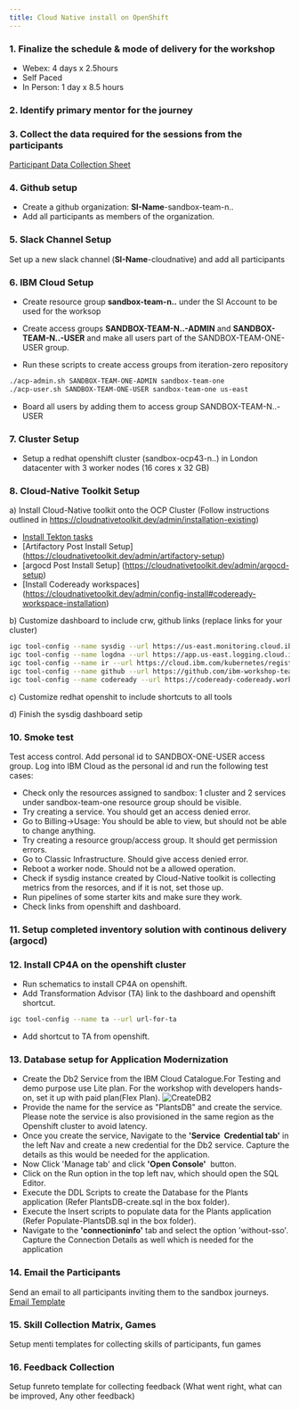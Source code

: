 ```yaml
---
title: Cloud Native install on OpenShift
---
```



<PageDescription>



</PageDescription>

### **1. Finalize the schedule & mode of delivery for the workshop**
- Webex: 4 days x 2.5hours
- Self Paced
- In Person: 1 day x 8.5 hours

### **2. Identify primary mentor for the journey**

### **3.  Collect the data required for the sessions from the participants**
[Participant Data Collection Sheet](Participant_Data_Sheet.xlsx)

### **4.  Github setup**
- Create a github organization: **SI-Name**-sandbox-team-n..
- Add all participants as members of the organization.

### **5. Slack Channel Setup**
Set up a new slack channel (**SI-Name**-cloudnative) and add all participants

### **6. IBM Cloud Setup**
- Create resource group **sandbox-team-n..** under the SI Account to be used for the worksop

- Create access groups **SANDBOX-TEAM-N..-ADMIN** and **SANDBOX-TEAM-N..-USER** and make all users part of the SANDBOX-TEAM-ONE-USER group.

- Run these scripts to create access groups from iteration-zero repository
```bash
./acp-admin.sh SANDBOX-TEAM-ONE-ADMIN sandbox-team-one
./acp-user.sh SANDBOX-TEAM-ONE-USER sandbox-team-one us-east
```
- Board all users by adding them to access group SANDBOX-TEAM-N..-USER 

### **7. Cluster Setup**
- Setup a redhat openshift cluster (sandbox-ocp43-n..) in London datacenter with 3 worker nodes (16 cores x 32 GB)

### **8. Cloud-Native Toolkit Setup**
a) Install Cloud-Native toolkit onto the OCP Cluster (Follow instructions outlined in https://cloudnativetoolkit.dev/admin/installation-existing)

- [Install Tekton tasks](https://github.com/IBM/ibm-garage-tekton-tasks/tree/master)
- [Artifactory Post Install Setup] (https://cloudnativetoolkit.dev/admin/artifactory-setup)
- [argocd Post Install Setup] (https://cloudnativetoolkit.dev/admin/argocd-setup)
- [Install Codeready workspaces] (https://cloudnativetoolkit.dev/admin/config-install#codeready-workspace-installation)

b) Customize dashboard to include crw, github links (replace links for your cluster)
```bash
igc tool-config --name sysdig --url https://us-east.monitoring.cloud.ibm.com/api/oauth/openid/IBM/0f42478cb66d4ce0b11c9168b02c5690/e0caebc1-92c0-46a5-b6d0-ef4ba28bd5ed
igc tool-config --name logdna --url https://app.us-east.logging.cloud.ibm.com/ext/ibm-sso/38d0b85d06
igc tool-config --name ir --url https://cloud.ibm.com/kubernetes/registry/main/start
igc tool-config --name github --url https://github.com/ibm-workshop-team-one
igc tool-config --name codeready --url https://codeready-codeready.workshop-ocp43-one-3b1fc50af0b2002f0241bdf5d2432efd-0000.sjc03.containers.appdomain.cloud/dashboard/
```

c) Customize redhat openshit to include shortcuts to all tools

d) Finish the sysdig dashboard setip

### **10. Smoke test**
Test access control.
Add personal id to SANDBOX-ONE-USER access group.
Log into IBM Cloud as the personal id and run the following test cases:

- Check only the resources assigned to sandbox: 1 cluster and 2 services under sandbox-team-one resource group should be visible.
- Try creating a service. You should get an access denied error.
- Go to Billing->Usage: You should be able to view, but should not be able to change anything.
- Try creating a resource group/access group. It should get permission errors.
- Go to Classic Infrastructure. Should give access denied error.
- Reboot a worker node. Should not be a allowed operation.
- Check if sysdig instance created by Cloud-Native toolkit is collecting metrics from the resorces, and if it is not, set those up.
- Run pipelines of some starter kits and make sure they work.
- Check links from openshift and dashboard.

### **11. Setup completed inventory solution with continous delivery (argocd)**

### **12. Install CP4A on the openshift cluster**
- Run schematics to install CP4A on openshift.
- Add Transformation Advisor (TA) link to the dashboard and openshift shortcut.
```bash
igc tool-config --name ta --url url-for-ta
```
- Add shortcut to TA from openshift.

### **13. Database setup for Application Modernization**
- Create the Db2 Service from the IBM Cloud Catalogue.For Testing and demo purpose use Lite plan. For the workshop with developers hands-on, set it up with paid plan(Flex Plan).
![CreateDB2](/images/05SandBoxRunBook.png)
- Provide the name for the service as "PlantsDB" and create the service.  Please note the service is also provisioned in the same region as the Openshift cluster to avoid latency.
- Once you create the service, Navigate to the **'Service  Credential tab'** in the left Nav and create a new credential for the Db2 service. Capture the details as this would be needed for the application.
- Now Click 'Manage tab' and click **'Open Console'**  button.
- Click on the Run option in the top left nav, which should open the SQL Editor.
- Execute the DDL Scripts to create the Database for the Plants application (Refer PlantsDB-create.sql in the box folder).
- Execute the Insert scripts to populate data for the Plants application (Refer Populate-PlantsDB.sql in the box folder).
- Navigate to the **'connectioninfo'** tab and select the option 'without-sso'. Capture the Connection Details as well which is needed for the application

### **14. Email the Participants**
Send an email to all participants inviting them to the sandbox journeys.
[Email Template](emailtemplate.txt)

### **15. Skill Collection Matrix, Games**
Setup menti templates for collecting skills of participants, fun games

### **16. Feedback Collection**
Setup funreto template for collecting feedback (What went right, what can be improved, Any other feedback)
